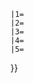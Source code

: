 {{Dated maintenance category
 |onlyarticles={{#ifeq:{{NAMESPACE}}|Talk|no|yes}}
 |1={{{1|}}}
 |2={{{2|}}}
 |3={{{3|}}}
 |4={{{4|}}}
 |5={{{5|}}}
}}<noinclude>
{{documentation|Template:Dated maintenance category/doc}}
</noinclude>